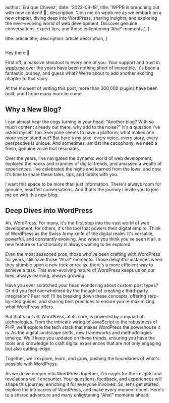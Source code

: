
  author: 'Enrique Chavez',
  date: '2023-09-18',
  title: 'WPPB is branching out with new content! 🎉',
  description:
    "Join me on wppb.me as we embark on a new chapter, diving deep into WordPress, sharing insights, and exploring the ever-evolving world of web development. Discover genuine conversations, expert tips, and those enlightening 'Aha!' moments.",
}

  title: article.title,
  description: article.description,
}


<Image src={postHero} alt="" />

Hey there 🙌

First off, a massive shoutout to every one of you. Your support and trust in [wppb.me](https://wppb.me) over the years have been nothing short of incredible. It's been a fantastic journey, and guess what? We're about to add another exciting chapter to that story.

At the moment of writing this post, more than 300,000 plugins have been built, and I hope many more to come.

## Why a New Blog?

I can almost hear the cogs turning in your head: "Another blog? With so much content already out there, why add to the noise?" It's a question I've asked myself, too. Everyone seems to have a platform; what makes one more voice stand out? But here's my take: every voice, every story, every perspective is unique. And sometimes, amidst the cacophony, we need a fresh, genuine voice that resonates.

Over the years, I've navigated the dynamic world of web development, explored the nooks and crannies of digital trends, and amassed a wealth of experiences. I've celebrated the highs and learned from the lows, and now, it's time to share these tales, tips, and tidbits with you.

I want this space to be more than just information. There's always room for genuine, heartfelt conversations. And that's the journey I invite you to join me on with this new blog.

## Deep Dives into WordPress

Ah, WordPress. For many, it's the first step into the vast world of web development; for others, it's the tool that powers their digital empire. Think of WordPress as the Swiss Army knife of the digital realm. It's versatile, powerful, and constantly evolving. And when you think you've seen it all, a new feature or functionality is always waiting to be explored.

Even the most seasoned pros, those who've been crafting with WordPress for years, still have those "Aha!" moments. Those delightful instances when they stumble upon a new trick or realize there's a more efficient way to achieve a task. This ever-evolving nature of WordPress keeps us on our toes, always learning, always growing.

Have you ever scratched your head wondering about custom post types? Or did you feel overwhelmed by the thought of creating a third-party integration? Fear not! I'll be breaking down these concepts, offering step-by-step guides, and sharing best practices to ensure you're maximizing what WordPress offers.

But that's not all. WordPress, at its core, is powered by a myriad of technologies. From the intricate wiring of JavaScript to the robustness of PHP, we'll explore the tech stack that makes WordPress the powerhouse it is. As the digital landscape shifts, new frameworks and methodologies emerge. We'll keep you updated on these trends, ensuring you have the tools and knowledge to craft digital experiences that are not only engaging but also cutting-edge.

Together, we'll explore, learn, and grow, pushing the boundaries of what's possible with WordPress.

As we delve deeper into WordPress together, I'm eager for the insights and revelations we'll encounter. Your questions, feedback, and experiences will shape this journey, enriching it for everyone involved. So, let's get started, explore the intricacies of WordPress, and make every moment count. Here's to a shared adventure and many enlightening "Aha!" moments ahead!
